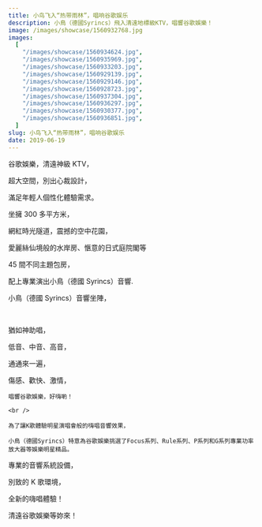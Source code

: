 ```yaml
---
title: 小鸟飞入“热带雨林”，唱响谷歌娱乐
description: 小鳥（德國Syrincs）飛入清遠地標級KTV，唱響谷歌娛樂！
image: /images/showcase/1560932768.jpg
images:
  [
    "/images/showcase/1560934624.jpg",
    "/images/showcase/1560935969.jpg",
    "/images/showcase/1560933203.jpg",
    "/images/showcase/1560929139.jpg",
    "/images/showcase/1560929146.jpg",
    "/images/showcase/1560928723.jpg",
    "/images/showcase/1560937304.jpg",
    "/images/showcase/1560936297.jpg",
    "/images/showcase/1560930377.jpg",
    "/images/showcase/1560936851.jpg",
  ]
slug: 小鸟飞入“热带雨林”，唱响谷歌娱乐
date: 2019-06-19
---
```


谷歌娛樂，清遠神級 KTV，<br />

超大空間，別出心裁設計，<br />

滿足年輕人個性化體驗需求。<br />

坐擁 300 多平方米，<br />

網紅時光隧道，震撼的空中花園，<br />

愛麗絲仙境般的水岸房、愜意的日式庭院閣等<br />

45 間不同主題包房，<br />

配上專業演出小鳥（德國 Syrincs）音響.<br />

小鳥（德國 Syrincs）音響坐陣，<br />

<br />

猶如神助唱，<br />

低音、中音、高音，<br />

通通來一遍，<br />

傷感、歡快、激情，<br />

<p>

    唱響谷歌娛樂，好嗨喲！

</p>

<p>

    <br />

</p>

<p>

    為了讓K歌體驗明星演唱會般的嗨唱音響效果，

</p>

<p>

    小鳥（德國Syrincs）特意為谷歌娛樂挑選了Focus系列、Rule系列、P系列和G系列專業功率放大器等娛樂明星精品。

</p>

專業的音響系統設備，<br />

別致的 K 歌環境，<br />

全新的嗨唱體驗！<br />

清遠谷歌娛樂等妳來！<br />

<br />

<br />
